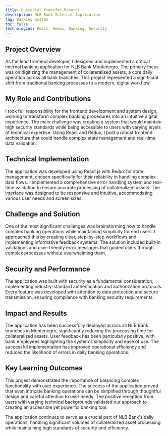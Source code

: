 ```yaml
---
title: Custodial Transfer Records
description: NLB Bank Internal Application
tag: Banking System
toc: false
technologies: React, Redux, Banking, Security
---
```


<CashInTransitFeatures />

## Project Overview
As the lead frontend developer, I designed and implemented a critical internal banking application for NLB Bank Montenegro. The primary focus was on digitizing the management of collateralized assets, a core daily operation across all bank branches. This project represented a significant shift from traditional banking processes to a modern, digital workflow.

## My Role and Contributions
I took full responsibility for the frontend development and system design, working to transform complex banking procedures into an intuitive digital experience. The main challenge was creating a system that would maintain high security standards while being accessible to users with varying levels of technical expertise. Using React and Redux, I built a robust frontend architecture that could handle complex state management and real-time data validation.

## Technical Implementation
The application was developed using React.js with Redux for state management, chosen specifically for their reliability in handling complex data flows. I implemented a comprehensive error handling system and real-time validation to ensure accurate processing of collateralized assets. The interface was designed to be responsive and intuitive, accommodating various user needs and screen sizes.

## Challenge and Solution
One of the most significant challenges was brainstorming how to handle complex banking operations while maintaining simplicity for end users. I approached this by creating clear, step-by-step workflows and implementing informative feedback systems. The solution included built-in validations and user-friendly error messages that guided users through complex processes without overwhelming them.

## Security and Performance
The application was built with security as a fundamental consideration, implementing industry-standard authentication and authorization protocols. Every feature was developed with attention to data protection and secure transmission, ensuring compliance with banking security requirements.

## Impact and Results
The application has been successfully deployed across all NLB Bank branches in Montenegro, significantly reducing the processing time for collateralized assets. User feedback has been particularly positive, with bank employees highlighting the system's simplicity and ease of use. The successful implementation has improved operational efficiency and reduced the likelihood of errors in daily banking operations.

## Key Learning Outcomes
This project demonstrated the importance of balancing complex functionality with user experience. The success of the application proved that even intricate banking operations can be simplified through thoughtful design and careful attention to user needs. The positive reception from users with varying technical backgrounds validated our approach to creating an accessible yet powerful banking tool.

The application continues to serve as a crucial part of NLB Bank's daily operations, handling significant volumes of collateralized asset processing while maintaining high standards of security and efficiency.
